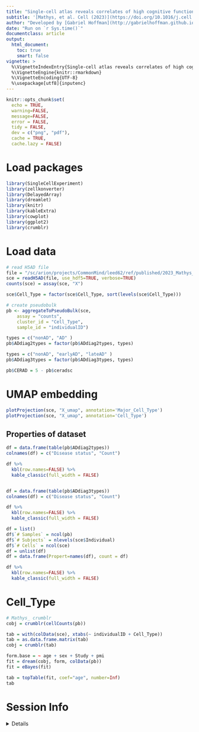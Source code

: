 ```yaml
---
title: "Single-cell atlas reveals correlates of high cognitive function, dementia, and resilience to Alzheimer's disease pathology"
subtitle: '[Mathys, et al. Cell (2023)](https://doi.org/10.1016/j.cell.2023.08.039)'
author: "Developed by [Gabriel Hoffman](http://gabrielhoffman.github.io/)"
date: "Run on `r Sys.time()`"
documentclass: article
output: 
  html_document:
    toc: true
    smart: false
vignette: >
  %\VignetteIndexEntry{Single-cell atlas reveals correlates of high cognitive function, dementia, and resilience to Alzheimers disease pathology}
  %\VignetteEngine{knitr::rmarkdown}
  %\VignetteEncoding{UTF-8}
  %\usepackage[utf8]{inputenc}
---
```






<!--- 

cd /sc/arion/projects/CommonMind/hoffman/crumblr_analysis/Mathys_2023
R

system("git pull"); rmarkdown::render("Mathys_2023.Rmd");


# https://hoffmg01.u.hpc.mssm.edu/crumblr_analysis/Mathys_2023.html

--->



```r
knitr::opts_chunk$set(
  echo = TRUE,
  warning=FALSE,
  message=FALSE,
  error = FALSE,
  tidy = FALSE,
  dev = c("png", "pdf"),
  cache = TRUE,
  cache.lazy = FALSE)
```

# Load packages
```r
library(SingleCellExperiment)
library(zellkonverter)
library(DelayedArray)
library(dreamlet)
library(knitr)
library(kableExtra)
library(cowplot)
library(ggplot2)
library(crumblr)
```

# Load data
```r
# read H5AD file
file = "/sc/arion/projects/CommonMind/leed62/ref/published/2023_Mathys_Cell_snRNA/cell_browser/ad-aging-brain/240321_2023_Mathys_Cell_snRNA_cb_final_only_counts.h5ad"
sce = readH5AD(file, use_hdf5=TRUE, verbose=TRUE)
counts(sce) = assay(sce, "X")

sce$Cell_Type = factor(sce$Cell_Type, sort(levels(sce$Cell_Type)))

# create pseudobulk 
pb <- aggregateToPseudoBulk(sce,
    assay = "counts",     
    cluster_id = "Cell_Type",  
    sample_id = "individualID")

types = c("nonAD", "AD" )
pb$ADdiag2types = factor(pb$ADdiag2types, types)

types = c("nonAD", "earlyAD", "lateAD" )
pb$ADdiag3types = factor(pb$ADdiag3types, types)

pb$CERAD = 5 - pb$ceradsc
```

# UMAP embedding
```r
plotProjection(sce, "X_umap", annotation='Major_Cell_Type') 
plotProjection(sce, "X_umap", annotation='Cell_Type')  
```


## Properties of dataset
```r
df = data.frame(table(pb$ADdiag2types))
colnames(df) = c("Disease status", "Count")

df %>%
  kbl(row.names=FALSE) %>% 
  kable_classic(full_width = FALSE) 


df = data.frame(table(pb$ADdiag3types))
colnames(df) = c("Disease status", "Count")

df %>%
  kbl(row.names=FALSE) %>% 
  kable_classic(full_width = FALSE) 

df = list()
df$`# Samples` = ncol(pb)
df$`# Subjects` = nlevels(sce$Individual)
df$`# Cells` = ncol(sce)
df = unlist(df)
df = data.frame(Propert=names(df), count = df)

df %>%  
  kbl(row.names=FALSE) %>% 
  kable_classic(full_width = FALSE) 
```

# Cell_Type
```r
# Mathys_ crumblr
cobj = crumblr(cellCounts(pb))

tab = with(colData(sce), xtabs(~ individualID + Cell_Type))
tab = as.data.frame.matrix(tab)
cobj = crumblr(tab)

form.base = ~ age + sex + Study + pmi 
fit = dream(cobj, form, colData(pb))
fit = eBayes(fit)

tab = topTable(fit, coef="age", number=Inf)
tab
```












# Session Info
<details>
```r
sessionInfo()
```
</details>

